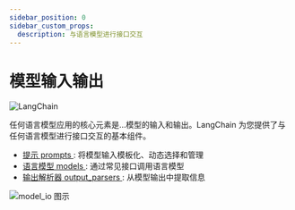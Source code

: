 ```yaml
---
sidebar_position: 0
sidebar_custom_props:
  description: 与语言模型进行接口交互
---
```


# 模型输入输出

![LangChain](https://pica.zhimg.com/50/v2-56e8bbb52aa271012541c1fe1ceb11a2_r.gif 'LangChain中文网')


任何语言模型应用的核心元素是...模型的输入和输出。LangChain 为您提供了与任何语言模型进行接口交互的基本组件。

- [提示 prompts ](/docs/modules/model_io/prompts/): 将模型输入模板化、动态选择和管理
- [语言模型 models ](/docs/modules/model_io/models/): 通过常见接口调用语言模型
- [输出解析器 output_parsers ](/docs/modules/model_io/output_parsers/): 从模型输出中提取信息

![ model_io 图示](/img/model_io.jpg)

